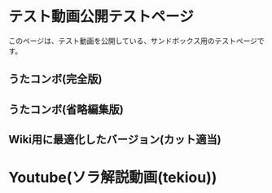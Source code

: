 
# テスト動画公開テストページ
このページは、テスト動画を公開している、サンドボックス用のテストページです。

## うたコンボ(完全版)

<div>
    <ReactPlayer url="https://raw.githubusercontent.com/tabascoes/RFS-nextjs-video--ssbwiki-3/main/public/video/test/2021100620250300-C6D726972790F87F6521C61FBA400A1DX.mp4?raw=true" controls="true" width='100%' height='100%' />
</div>

## うたコンボ(省略編集版)

<div>
    <ReactPlayer url="https://raw.githubusercontent.com/tabascoes/RFS-nextjs-video--ssbwiki-3/main/public/video/test/2021100620334500-C6D726972790F87F6521C61FBA400A1DX.mp4?raw=true" controls="true" width='100%' height='100%' />
</div>

## Wiki用に最適化したバージョン(カット適当)

<div>
    <ReactPlayer url="https://raw.githubusercontent.com/tabascoes/RFS-nextjs-video--ssbwiki-3/main/public/video/test/2021100715515200-C6D726972790F87F6521C61FBA400A1DX.mp4?raw=true" controls="true" width='100%' height='100%' />
</div>

# Youtube(ソラ解説動画(tekiou))

<div>
    <ReactPlayer url="https://www.youtube.com/watch?v=49x_45uSuQg" controls="true" width='100%' height='100%' />
</div>
